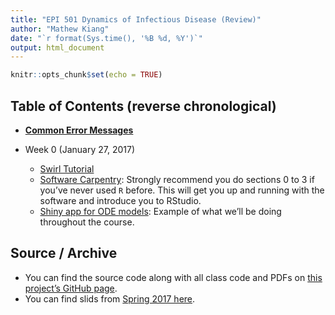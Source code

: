 ```yaml
---
title: "EPI 501 Dynamics of Infectious Disease (Review)"
author: "Mathew Kiang"
date: "`r format(Sys.time(), '%B %d, %Y')`"
output: html_document
---
```


```r
knitr::opts_chunk$set(echo = TRUE)
```

## Table of Contents (reverse chronological)
- [**Common Error Messages**](./errors.html)

- Week 0 (January 27, 2017) 
    - [Swirl Tutorial](http://swirlstats.com/students.html)
    - [Software Carpentry](https://swcarpentry.github.io/r-novice-gapminder/): Strongly recommend you do sections 0 to 3 if you've never used `R` before. This will get you up and running with the software and introduce you to RStudio.
    - [Shiny app for ODE models](https://mkiang.shinyapps.io/DiseaseDynamics/): Example of what we'll be doing throughout the course.

## Source / Archive
- You can find the source code along with all class code and PDFs on [this project's GitHub page](https://github.com/mkiang/epi501_review).
- You can find slids from [Spring 2017 here](./spring_2017/index.html).